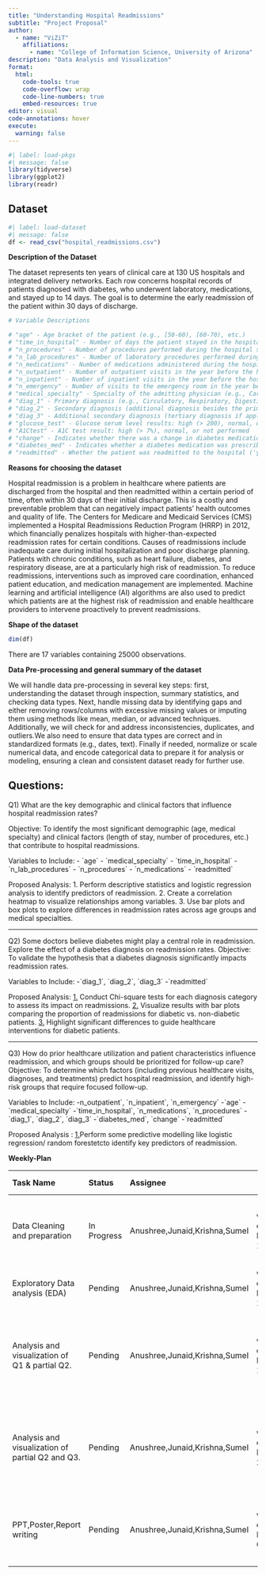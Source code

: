 ```yaml
---
title: "Understanding Hospital Readmissions"
subtitle: "Project Proposal"
author: 
  - name: "ViZiT"
    affiliations:
      - name: "College of Information Science, University of Arizona"
description: "Data Analysis and Visualization"
format:
  html:
    code-tools: true
    code-overflow: wrap
    code-line-numbers: true
    embed-resources: true
editor: visual
code-annotations: hover
execute:
  warning: false
---
```


```r
#| label: load-pkgs
#| message: false
library(tidyverse)
library(ggplot2)
library(readr)
```

## Dataset

```r
#| label: load-dataset
#| message: false
df <- read_csv("hospital_readmissions.csv")
```

**Description of the Dataset**

The dataset represents ten years of clinical care at 130 US hospitals and integrated delivery networks. Each row concerns hospital records of patients diagnosed with diabetes, who underwent laboratory, medications, and stayed up to 14 days. The goal is to determine the early readmission of the patient within 30 days of discharge.

```r
# Variable Descriptions

# "age" - Age bracket of the patient (e.g., [50-60), [60-70), etc.)
# "time_in_hospital" - Number of days the patient stayed in the hospital (ranges from 1 to 14 days)
# "n_procedures" - Number of procedures performed during the hospital stay
# "n_lab_procedures" - Number of laboratory procedures performed during the hospital stay
# "n_medications" - Number of medications administered during the hospital stay
# "n_outpatient" - Number of outpatient visits in the year before the hospital stay
# "n_inpatient" - Number of inpatient visits in the year before the hospital stay
# "n_emergency" - Number of visits to the emergency room in the year before the hospital stay
# "medical_specialty" - Specialty of the admitting physician (e.g., Cardiology, Internal Medicine)
# "diag_1" - Primary diagnosis (e.g., Circulatory, Respiratory, Digestive, etc.)
# "diag_2" - Secondary diagnosis (additional diagnosis besides the primary one)
# "diag_3" - Additional secondary diagnosis (tertiary diagnosis if applicable)
# "glucose_test" - Glucose serum level results: high (> 200), normal, or not performed
# "A1Ctest" - A1C test result: high (> 7%), normal, or not performed
# "change" - Indicates whether there was a change in diabetes medication ('yes' or 'no')
# "diabetes_med" - Indicates whether a diabetes medication was prescribed ('yes' or 'no')
# "readmitted" - Whether the patient was readmitted to the hospital ('yes' or 'no')

```

**Reasons for choosing the dataset**

Hospital readmission is a problem in healthcare where patients are discharged from the hospital and then readmitted within a certain period of time, often within 30 days of their initial discharge. This is a costly and preventable problem that can negatively impact patients' health outcomes and quality of life. The Centers for Medicare and Medicaid Services (CMS) implemented a Hospital Readmissions Reduction Program (HRRP) in 2012, which financially penalizes hospitals with higher-than-expected readmission rates for certain conditions. Causes of readmissions include inadequate care during initial hospitalization and poor discharge planning. Patients with chronic conditions, such as heart failure, diabetes, and respiratory disease, are at a particularly high risk of readmission. To reduce readmissions, interventions such as improved care coordination, enhanced patient education, and medication management are implemented. Machine learning and artificial intelligence (AI) algorithms are also used to predict which patients are at the highest risk of readmission and enable healthcare providers to intervene proactively to prevent readmissions.

**Shape of the dataset**

```r
dim(df)
```

There are 17 variables containing 25000 observations.

**Data Pre-processing and general summary of the dataset**

We will handle data pre-processing in several key steps: first, understanding the dataset through inspection, summary statistics, and checking data types. Next, handle missing data by identifying gaps and either removing rows/columns with excessive missing values or imputing them using methods like mean, median, or advanced techniques. Additionally, we will check for and address inconsistencies, duplicates, and outliers.We also need to ensure that data types are correct and in standardized formats (e.g., dates, text). Finally if needed, normalize or scale numerical data, and encode categorical data to prepare it for analysis or modeling, ensuring a clean and consistent dataset ready for further use.

## **Questions**:

Q1) What are the key demographic and clinical factors that influence hospital readmission rates?

Objective: To identify the most significant demographic (age, medical specialty) and clinical factors (length of stay, number of procedures, etc.) that contribute to hospital readmissions.

Variables to Include:
- \`age\`
- \`medical_specialty\`
- \`time_in_hospital\`
- \`n_lab_procedures\`
- \`n_procedures\`
- \`n_medications\`
- \`readmitted\`

Proposed Analysis:
1. Perform descriptive statistics and logistic regression analysis to identify predictors of readmission.
2. Create a correlation heatmap to visualize relationships among variables.
3. Use bar plots and box plots to explore differences in readmission rates across age groups and medical specialties.

---

Q2) Some doctors believe diabetes might play a central role in readmission. Explore the effect of a diabetes diagnosis on readmission rates.
Objective: To validate the hypothesis that a diabetes diagnosis significantly impacts readmission rates.

Variables to Include:
-\`diag_1\`, \`diag_2\`, \`diag_3\`
-\`readmitted\`

Proposed Analysis:
[1.]{.underline} Conduct Chi-square tests for each diagnosis category to assess its impact on readmissions.
[2.]{.underline} Visualize results with bar plots comparing the proportion of readmissions for diabetic vs. non-diabetic patients.
[3.]{.underline} Highlight significant differences to guide healthcare interventions for diabetic patients.

---

Q3) How do prior healthcare utilization and patient characteristics influence readmission, and which groups should be prioritized for follow-up care?
Objective: To determine which factors (including previous healthcare visits, diagnoses, and treatments) predict hospital readmission, and identify high-risk groups that require focused follow-up.

Variables to Include:
-n_outpatient\`, \`n_inpatient\`, \`n_emergency\`
-\`age\`
-\`medical_specialty\`
-\`time_in_hospital\`, \`n_medications\`, \`n_procedures\`
-\`diag_1\`, \`diag_2\`, \`diag_3\`
-\`diabetes_med\`, \`change\`
-\`readmitted\`

Proposed Analysis :
[1.]{.underline}Perform some predictive modelling like logistic regression/ random forestetcto identify key predictors of readmission.

**Weekly-Plan**

| **Task Name**                                    | **Status**  | **Assignee**                  | **Due Date**   | **Priority** | **Summary**                                                                                           |
|:-----------|:------------|:-----------|------------|:-----------|:------------|
| Data Cleaning and preparation                    | In Progress | Anushree,Junaid,Krishna,Sumel | week of Nov 11 | High         | Clean data (remove missing values, format dates, standardize variables).                              |
| Exploratory Data analysis (EDA)                  | Pending     | Anushree,Junaid,Krishna,Sumel | week of Nov 11 | High         | Explore basic statistics and distributions of variables.                                              |
| Analysis and visualization of Q1 & partial Q2.   | Pending     | Anushree,Junaid,Krishna,Sumel | week of Nov 18 | HIgh         | Explore patterns and relationship between variables to arrive at best possible analysis of Q1 and Q2. |
| Analysis and visualization of partial Q2 and Q3. | Pending     | Anushree,Junaid,Krishna,Sumel | week of Nov 25 | High         | Explore patterns and relationship between variables to arrive at best possible analysis of Q2 and Q3. |
| PPT,Poster,Report writing                        | Pending     | Anushree,Junaid,Krishna,Sumel | week of Dec 02 | High         | Compile findings into a cohesive report with visualizations and conclusions.                          |
